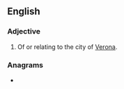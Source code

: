 {{also|veronese}}

==English==

===Adjective===
{{en-adj}}

# Of or relating to the city of [[Verona]].

===Anagrams===
* {{l|en|overseen}}